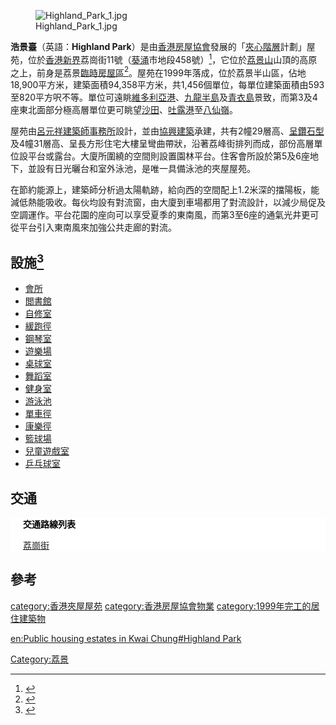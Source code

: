{{HKPublicHousing |
| authority = HKHS
| photo = Highland Park, Hong Kong (revised).jpg
| phototitle = 浩景臺
| district = 葵青區
| type = 夾心階層住屋計劃
| year = 1999年
| blocknumber = 6
| rentalflats = 1,456
| flatsize = 588 - 816
| household = 
| auth = 
| website =
}}
[[File:Highland_Park_1.jpg|thumb]]

'''浩景臺'''（英語：'''Highland Park'''）是由[[香港房屋協會|香港房屋協會]]發展的「[[夾心階層|夾心階層]]計劃」屋苑，位於[[香港|香港]][[新界|新界]]荔崗街11號（[[葵涌|葵涌]]市地段458號）<ref>{{Cite web |url=http://www.mpfinance.com/htm/Finance/20080705/Special/gm_gma1.htm |title=浩景臺 葵涌半山景開揚 |access-date=2009-09-24 |archive-date=2018-08-04 |archive-url=https://web.archive.org/web/20180804025341/https://www.mpfinance.com/htm/finance/20080705/special/gm_gma1.htm |dead-url=no }}</ref>，它位於[[荔景山|荔景山]]山頂的高原之上，前身是荔景[[臨時房屋區|臨時房屋區]]<ref>{{Cite web |url=http://www.hk-place.com/viewtext.php?id=201 |title=臨時房屋區 |access-date=2009-09-24 |archive-date=2020-01-12 |archive-url=https://web.archive.org/web/20200112170701/http://www.hk-place.com/viewtext.php?id=201 |dead-url=no }}</ref>。屋苑在1999年落成，位於荔景半山區，佔地18,900平方米，建築面積94,358平方米，共1,456個單位，每單位建築面積由593至820平方呎不等。單位可遠眺[[維多利亞港|維多利亞港]]、[[九龍半島|九龍半島]]及[[青衣島|青衣島]]景致，而第3及4座東北面部分極高層單位更可眺望[[沙田_(香港)|沙田]]、[[吐露港|吐露港]]至[[八仙嶺|八仙嶺]]。

屋苑由[[呂元祥建築師事務所|呂元祥建築師事務所]]設計，並由[[協興建築|協興建築]]承建，共有2幢29層高、[[鑽石井型大廈|呈鑽石型]]及4幢31層高、呈長方形住宅大樓呈彎曲帶狀，沿著荔峰街排列而成，部份高層單位設平台或露台。大廈所圍繞的空間則設置園林平台。住客會所設於第5及6座地下，並設有日光曬台和室外泳池，是唯一具備泳池的夾屋屋苑。

在節約能源上，建築師分析過太陽軌跡，給向西的空間配上1.2米深的擋陽板，能減低熱能吸收。每伙均設有對流窗，由大廈到車場都用了對流設計，以減少局促及空調運作。平台花園的座向可以享受夏季的東南風，而第3至6座的通氣光井更可從平台引入東南風來加強公共走廊的對流。

== 設施<ref>{{Cite web|title=浩景臺|url=http://www.hkp.com.hk/residential_ebook/index.jsp?lang=tc&estId=E11537|access-date=2009-09-24|archive-url=https://web.archive.org/web/20200328004142/http://app2.hkp.com.hk/residential_ebook/index.jsp?lang=tc&estId=E11537|archive-date=2020-03-28|dead-url=no}}</ref> ==
*[[會所|會所]]
*[[閲書館|閲書館]]
*[[自修室|自修室]]
*[[緩跑徑|緩跑徑]]
*[[鋼琴室|鋼琴室]]
*[[遊樂場|遊樂場]]
*[[桌球室|桌球室]]
*[[舞蹈室|舞蹈室]]
*[[健身室|健身室]]
*[[游泳池|游泳池]]
*[[單車徑|單車徑]]
*[[康樂徑|康樂徑]]
*[[籃球場|籃球場]]
*[[兒童遊戲室|兒童遊戲室]]
*[[乒乓球室|乒乓球室]]

== 交通 ==
<div class="NavFrame collapsed" style="color: black; background-color: #FFFFFF; margin: 0 auto; padding: 0 10px; text-align: left;"><div class="NavHead" style="background-color: #FFFFFF; margin: 0 auto; padding: 0 10px; font-weight:normal;">'''交通路線列表'''</div><div class="NavContent" style="background-color: #FFFFFF; margin: 0 auto; padding: 0 10px;">
;[[荔崗街|荔崗街]]
{{新界專線小巴簡單列表|46M|90M|91|91A|411}}
</div></div>

== 參考 ==
{{reflist}}

{{commonscat|Highland_Park_(Hong_Kong)}}
{{DEFAULTSORT: highland park}}
[[Category:荔景|Category:荔景]]
[[category:香港夾屋屋苑|category:香港夾屋屋苑]]
[[category:香港房屋協會物業|category:香港房屋協會物業]]
[[category:1999年完工的居住建築物|category:1999年完工的居住建築物]]
{{coord|22.349188|114.130126|type:landmark_source:enwiki-googlemaplink|display=title}}

[[en:Public_housing_estates_in_Kwai_Chung#Highland_Park|en:Public housing estates in Kwai Chung#Highland Park]]